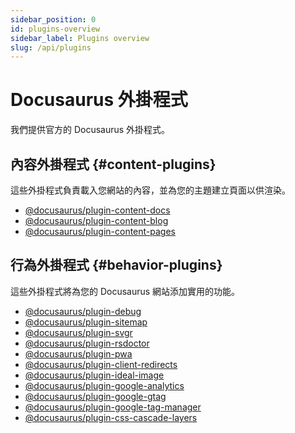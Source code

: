 ```yaml
---
sidebar_position: 0
id: plugins-overview
sidebar_label: Plugins overview
slug: /api/plugins
---
```


# Docusaurus 外掛程式

我們提供官方的 Docusaurus 外掛程式。

## 內容外掛程式 {#content-plugins}

這些外掛程式負責載入您網站的內容，並為您的主題建立頁面以供渲染。

- [@docusaurus/plugin-content-docs](./plugin-content-docs.mdx)
- [@docusaurus/plugin-content-blog](./plugin-content-blog.mdx)
- [@docusaurus/plugin-content-pages](./plugin-content-pages.mdx)

## 行為外掛程式 {#behavior-plugins}

這些外掛程式將為您的 Docusaurus 網站添加實用的功能。

- [@docusaurus/plugin-debug](./plugin-debug.mdx)
- [@docusaurus/plugin-sitemap](./plugin-sitemap.mdx)
- [@docusaurus/plugin-svgr](./plugin-svgr.mdx)
- [@docusaurus/plugin-rsdoctor](./plugin-rsdoctor.mdx)
- [@docusaurus/plugin-pwa](./plugin-pwa.mdx)
- [@docusaurus/plugin-client-redirects](./plugin-client-redirects.mdx)
- [@docusaurus/plugin-ideal-image](./plugin-ideal-image.mdx)
- [@docusaurus/plugin-google-analytics](./plugin-google-analytics.mdx)
- [@docusaurus/plugin-google-gtag](./plugin-google-gtag.mdx)
- [@docusaurus/plugin-google-tag-manager](./plugin-google-tag-manager.mdx)
- [@docusaurus/plugin-css-cascade-layers](./plugin-css-cascade-layers.mdx)